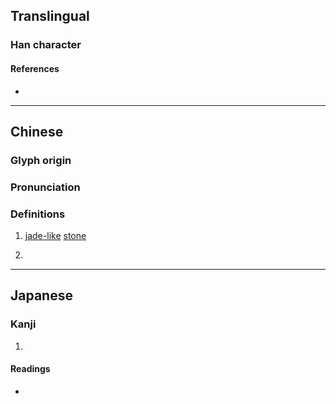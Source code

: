 {{character info/new}}
==Translingual==

===Han character===
{{Han char|rn=96|rad=玉|as=12|sn=16|four=17118|canj=MGNOT|ids=⿰𤣩登}}

====References====
* {{Han ref|kx=0741.260|dkj=21227|dj=1151.060|hdz=21138.150|uh=7492|ud=29842|bh=EA66|bd=60006}}

----

==Chinese==
{{zh-forms}}

===Glyph origin===
{{Han etym}}

===Pronunciation===
{{zh-pron
|m=dēng
|ma=y
|mc=y
|oc=y
|cat=n
}}

===Definitions===
{{zh-hanzi}}

# {{zh-hg}} [[jade]][[-like]] [[stone]]
# {{zh-used2|n}}

----

==Japanese==

===Kanji===
{{ja-kanji|grade=|rs=玉12}}

# {{rfdef|ja|sort=玉12}}

====Readings====
* {{ja-readings|on=[[とう]] (tō)|kun=[[いし]] (ishi)|nanori=}}